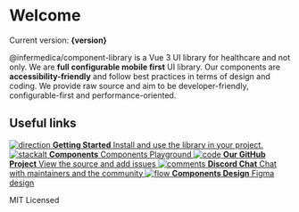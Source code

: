 

<Meta title="Welcome"/>

<style>{`
  .link-list {
    display: grid;
    grid-template-columns: 1fr;
    grid-template-rows: 1fr 1fr;
    row-gap: 10px;
    margin: 10px 0 0 0;
  }

  @media (min-width: 620px) {
    .link-list {
      row-gap: 20px;
      column-gap: 20px;
      grid-template-columns: 1fr 1fr;
      margin: 20px 0 0 0;
    }
  }

  @media all and (-ms-high-contrast:none) {
  .link-list {
      display: -ms-grid;
      -ms-grid-columns: 1fr 1fr;
      -ms-grid-rows: 1fr 1fr;
    }
  }

  .link-item {
    display: block;
    padding: 20px 30px 20px 15px;
    border: 1px solid #00000010;
    border-radius: 5px;
    transition: background 150ms ease-out, border 150ms ease-out, transform 150ms ease-out;
    color: #333333;
    display: flex;
    align-items: flex-start;
  }

  .link-item:hover {
    border-color: #1EA7FD50;
    transform: translate3d(0, -3px, 0);
    box-shadow: rgba(0, 0, 0, 0.08) 0 3px 10px 0;
  }

  .link-item:active {
    border-color: #1EA7FD;
    transform: translate3d(0, 0, 0);
  }

  .link-item strong {
    font-weight: 700;
    display: block;
    margin-bottom: 2px;
  }

  .link-item img {
    height: 40px;
    width: 40px;
    margin-right: 15px;
    flex: none;
  }

  .link-item span {
    font-size: 14px;
    line-height: 20px;
  }

  .licensed {
    display: flex;
    justify-content: center;
  }
`}</style>

# Welcome
<MDXProvider>
  <p>Current version: <b>{version}</b></p>
</MDXProvider>

@infermedica/component-library is a Vue 3 UI library for healthcare and not only. We are **full configurable mobile first** UI library.
Our components are **accessibility-friendly** and follow best practices in terms of design and coding. We provide raw source and aim to be developer-friendly, configurable-first and performance-oriented.


## Useful links

<div className="link-list">
  <a className="link-item" href="/docs/getting-started-development-guide-installation--page" target="_self">
    <img src={Direction} alt="direction" />
    <span>
      <strong>Getting Started</strong>
      Install and use the library in your project.
    </span>
  </a>
  <a className="link-item" href="/docs/atoms" target="_self">
    <img src={StackAlt} alt="stackalt" />
      <span>
      <strong>Components</strong>
      Components Playground
    </span>
  </a>
  <a className="link-item" href="https://www.example.com/" target="_blank">
    <img src={Code} alt="code" />
    <span>
      <strong>Our GitHub Project</strong>
      View the source and add issues
    </span>
  </a>
  <a className="link-item" href="https://www.example.com/" target="_blank">
    <img src={Comments} alt="comments" />
    <span>
      <strong>Discord Chat</strong>
      Chat with maintainers and the community
    </span>
  </a>
  <a className="link-item" href="https://www.example.com/" target="_blank">
    <img src={Flow} alt="flow" />
    <span>
      <strong>Components Design</strong>
      Figma design
    </span>
  </a>
</div>

<p class="licensed">
  MIT Licensed
</p>
